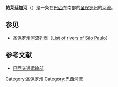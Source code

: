 {{Multiple issues|
{{No footnotes|time=2021-01-15T06:12:54+00:00}}
{{Refimprove|time=2021-01-15T06:12:54+00:00}}
{{Link style|time=2015-12-13T13:30:20+00:00}}
}}
{{coord|-23.368|-45.665|display=t}}
{{Infobox_River 
  | river_name      = 帕莱廷加河
  | image_name      = 
  | image_size      = 
  | caption         = 
  | origin          = [[圣保罗州|圣保罗州]]
  | mouth           = 
  | basin_countries = [[巴西|巴西]]
  | length          = 
  | elevation       = 
  | mouth_elevation = 
  | discharge       = 
  | watershed       = 
}}
'''帕莱廷加河'''（{{lang-pt|'''Rio Paraitinga'''}}）是一条在[[巴西|巴西]]东南部的[[圣保罗州|圣保罗州]]的[[河流|河流]]。

==参见==
*[[圣保罗州河流列表|圣保罗州河流列表]]（[[:en:List_of_rivers_of_São_Paulo|List of rivers of São Paulo]]）

==参考文献==
*[http://www.zonu.com/imapa/americas/md_SaoPaolo_brazil.pdf 巴西交通运输部]{{dead link|date=2017年12月 |bot=InternetArchiveBot |fix-attempted=yes }}

{{Brazil-stub}}
{{DEFAULTSORT:Paraitinga}}
[[Category:圣保罗州|Category:圣保罗州]]
[[Category:巴西河流|Category:巴西河流]]